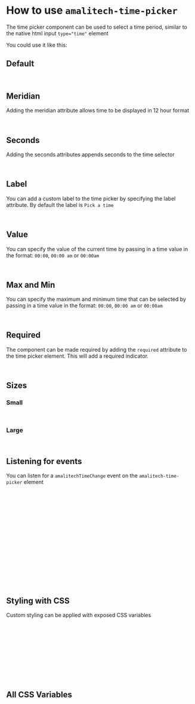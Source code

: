 
<Meta of={TimePickerStories} />

# How to use `amalitech-time-picker`

The time picker component can be used to select a time period, similar to the native html input `type="time"` element

You could use it like this:

## Default

<Canvas of={TimePickerStories.Default} />

```html
<amalitech-time-picker></amalitech-time-picker>
```

## Meridian

Adding the meridian attribute allows time to be displayed in 12 hour format

<Canvas of={TimePickerStories.Meridian} />

```html
<amalitech-time-picker meridian></amalitech-time-picker>
```

## Seconds

Adding the seconds attributes appends seconds to the time selector

<Canvas of={TimePickerStories.WithSeconds} />

```html
<amalitech-time-picker seconds></amalitech-time-picker>
```

## Label

You can add a custom label to the time picker by specifying the label attribute. By default the label is `Pick a time`

<Canvas of={TimePickerStories.WithCustomLabel}/>

```html
<amalitech-time-picker label="What time is it"></amalitech-time-picker>
```

## Value

You can specify the value of the current time by passing in a time value in the format: `00:00`, `00:00 am` or `00:00am`

<Canvas of={TimePickerStories.WithCustomValue}/>

```html
<amalitech-time-picker meridian value="12:00"></amalitech-time-picker>
```

## Max and Min

You can specify the maximum and minimum time that can be selected by passing in a time value in the format: `00:00`, `00:00 am` or `00:00am`

<Canvas of={TimePickerStories.MaxAndMin}/>

```html
<amalitech-time-picker meridian min="06:30pm" max="09:30pm"></amalitech-time-picker>
```
## Required

The component can be made required by adding the `required` attribute to the time picker element. This will add a required indicator.

<Canvas of={TimePickerStories.Required}/>

```html
<amalitech-time-picker required></amalitech-time-picker>
```

## Sizes

### Small

<Canvas of={TimePickerStories.Small}/>

```html
<amalitech-time-picker size="small"></amalitech-time-picker>
```

### Large

<Canvas of={TimePickerStories.Large} />

```html
<amalitech-time-picker size="large"></amalitech-time-picker>
```

## Listening for events

You can listen for a `amalitechTimeChange` event on the `amalitech-time-picker` element

```html
<body>
  <amalitech-time-picker meridian></amalitech-time-picker>
</body>
<script>
  const timePicker = document.querySelector('amalitech-time-picker');
  /**
   * @returns {
   *        hour: '01',
   *        meridian: 'AM',
   *        minute: '00',
   *        time: '01:00 AM'
   *    }
   */
  timePicker.addEventListener('amalitechTimeChange', e => {
    console.log(e.detail);
  });
</script>
```

## Styling with CSS

Custom styling can be applied with exposed CSS variables

```html
<head>
    amalitech-time-picker {
        --time-picker-bg-color: red;
        --time-picker-active-bg: #000;
        --time-picker-disabled-color: #eee;
    }
</head>
<body>
    <amalitech-time-picker></amalitech-time-picker>
</body>
```

## All CSS Variables

```css
    amalitech-time-picker {
        /* Fonts */
        --time-picker-font-family: 'Work Sans', sans-serif;

        /* Colors */
        --time-picker-bg-color: #fff;
        --time-picker-color: var(--amalitech-color-neutral-300);
        --time-picker-dropdown-box-shadow:0 6px 16px 0 rgba(0, 0, 0, 0.08), 0 3px 6px -4px rgba(0, 0, 0, 0.12);
        --time-picker-active-bg: #e47453;
        --time-picker-active-color: #fff;
        --time-picker-disabled-color: #8f95b2;
        --time-picker-focus-color: #e47453;

        /* Durations */
        --time-picker-transition-duration: 0.3s;
    }
```